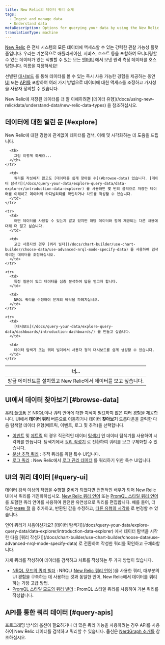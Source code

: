 ```yaml
---
title: New Relic의 데이터 쿼리 소개
tags:
  - Ingest and manage data
  - Understand data
metaDescription: Options for querying your data by using the New Relic UI or our APIs.
translationType: machine
---
```


[New Relic](http://one.newrelic.com) 은 전체 시스템의 모든 데이터에 액세스할 수 있는 강력한 관찰 가능성 플랫폼입니다. 우리는 기본적으로 애플리케이션, 서비스, 호스트 등을 포함하여 모니터링할 수 있는 데이터가 있는 식별할 수 있는 모든 [엔터티](/docs/new-relic-one/use-new-relic-one/core-concepts/what-entity-new-relic/) 에서 보낸 원격 측정 데이터를 호스팅합니다. 이름을 지정하세요!

선별된 [대시보드](/docs/query-your-data/explore-query-data/dashboards/introduction-dashboards/) 를 통해 데이터를 볼 수 있는 즉시 사용 가능한 경험을 제공하는 동안 [UI](#query-ui) 또는 [API를](#query-apis) 포함하여 여러 가지 방법으로 데이터에 대한 액세스를 조정하고 가시성을 사용자 정의할 수 있습니다.

<Callout variant="important">
  New Relic에 저장된 데이터를 더 잘 이해하려면 [데이터 유형](/docs/using-new-relic/data/understand-data/new-relic-data-types) 을 참조하십시오.
</Callout>

## 데이터에 대한 열린 문 [#explore]

New Relic에 대한 경험에 관계없이 데이터를 검색, 이해 및 시각화하는 데 도움을 드립니다.

<table>
  <thead>
    <tr>
      <th style={{ width: "300px" }}>
        너...
      </th>

      <th>
        그럼 이렇게 하세요...
      </th>
    </tr>
  </thead>

  <tbody>
    <tr>
      <td>
        방금 에이전트를 설치했고 New Relic에서 데이터를 보고 싶습니다.
      </td>

      <td>
        쿼리를 작성하지 않고도 [데이터를 쉽게 찾아볼 수](#browse-data) 있습니다. [데이터 탐색기](/docs/query-your-data/explore-query-data/data-explorer/introduction-data-explorer) 를 사용하면 몇 번의 클릭으로 저장한 데이터를 이해하고 데이터의 카디널리티를 확인하거나 차트를 작성할 수 있습니다.
      </td>
    </tr>

    <tr>
      <td>
        어떤 데이터를 사용할 수 있는지 알고 있지만 해당 데이터와 함께 제공되는 다른 내용에 대해 더 알고 싶습니다.
      </td>

      <td>
        고급 사용자인 경우 [쿼리 빌더](/docs/chart-builder/use-chart-builder/choose-data/use-advanced-nrql-mode-specify-data) 를 사용하여 검색하려는 데이터를 조정하십시오.
      </td>
    </tr>

    <tr>
      <td>
        특정 질문이 있고 데이터를 심층 분석하여 답을 얻고자 합니다.
      </td>

      <td>
        NRQL 쿼리를 수정하여 문제의 바닥을 파헤치십시오.
      </td>
    </tr>

    <tr>
      <td>
        [대시보드](/docs/query-your-data/explore-query-data/dashboards/introduction-dashboards/) 를 만들고 싶습니다.
      </td>

      <td>
        데이터 탐색기 또는 쿼리 빌더에서 사용자 정의 대시보드를 쉽게 생성할 수 있습니다.
      </td>
    </tr>
  </tbody>
</table>

## UI에서 데이터 찾아보기 [#browse-data]

[우리 플랫폼](/docs/new-relic-one/use-new-relic-one/get-started/introduction-new-relic-one) 은 NRQL이나 쿼리 언어에 대한 지식이 필요하지 않은 여러 경험을 제공합니다. UI에서 **데이터 쿼리** 버튼으로 이동하거나 데이터 **찾아보기** 드롭다운을 클릭한 다음 탐색할 데이터 유형(메트릭, 이벤트, 로그 및 추적)을 선택합니다.

* [이벤트](/docs/using-new-relic/data/understand-data/new-relic-data-types#event-data) 및 [메트릭](/docs/using-new-relic/data/understand-data/new-relic-data-types#metrics) 의 경우 직관적인 데이터 [탐색기](/docs/query-your-data/explore-query-data/data-explorer/introduction-data-explorer) 인 데이터 탐색기를 사용하여 시각화를 만듭니다. 탐색기에서 [쿼리 작성기](/docs/chart-builder/use-chart-builder/choose-data/use-advanced-nrql-mode-specify-data) 로 전환하여 쿼리를 보고 구체화할 수 있습니다.
* [분산 추적 쿼리](/docs/understand-dependencies/distributed-tracing/ui-data/additional-distributed-tracing-features-new-relic-one) : 추적 쿼리를 위한 특수 UI입니다.
* [로그 쿼리](/docs/logs/new-relic-logs/ui-data/query-syntax-logs) : New Relic에서 [로그 관리 데이터](/docs/logs/new-relic-logs/get-started/introduction-new-relic-logs) 를 쿼리하기 위한 특수 UI입니다.

## UI의 쿼리 데이터 [#query-ui]

데이터 검색 이상의 작업을 수행할 준비가 되었다면 전면적인 배우가 되어 New Relic UI에서 쿼리를 개인화하십시오. [New Relic 쿼리 언어](/docs/query-your-data/nrql-new-relic-query-language/get-started/introduction-nrql-new-relics-query-language/) 또는 [PromQL 스타일 쿼리 언어](https://prometheus.io/docs/prometheus/latest/querying/basics/) 를 포함한 쿼리 언어를 사용하여 완전한 유연성으로 쿼리를 편집합니다. 예를 들어, 더 많은 [`WHERE` 절](/docs/query-your-data/nrql-new-relic-query-language/get-started/nrql-syntax-clauses-functions/#sel-where) 을 추가하고, 반환된 값을 수정하고, [다른 유형의 시각화](/docs/query-your-data/explore-query-data/use-charts/chart-types/) 로 변경할 수 있습니다.

<Callout variant="tip">
  언어 쿼리가 처음이신가요? [데이터 탐색기](/docs/query-your-data/explore-query-data/data-explorer/introduction-data-explorer) 에서 데이터 탐색을 시작한 다음 [쿼리 작성기](/docs/chart-builder/use-chart-builder/choose-data/use-advanced-nrql-mode-specify-data) 로 전환하여 작성한 쿼리를 확인하고 구체화합니다.
</Callout>

자체 쿼리를 작성하여 데이터를 검색하고 차트를 작성하는 두 가지 방법이 있습니다.

* [NRQL 모드의 쿼리 빌더](/docs/chart-builder/use-chart-builder/choose-data/use-advanced-nrql-mode-specify-data) : NRQL( [New Relic 쿼리 언어](/docs/query-your-data/nrql-new-relic-query-language/get-started/introduction-nrql-new-relics-query-language) )을 사용한 쿼리, 대부분의 UI 경험을 구축하는 데 사용하는 것과 동일한 언어, New Relic에서 데이터를 쿼리하는 가장 고급 방법.
* [PromQL 스타일 모드의 쿼리 빌더](/docs/query-your-data/explore-query-data/chart-builder/use-advanced-promql-mode-specify-data) : PromQL 스타일 쿼리를 사용하여 기본 쿼리를 작성합니다.

## API를 통한 쿼리 데이터 [#query-apis]

프로그래밍 방식의 옵션이 필요하거나 더 많은 쿼리 기능을 사용하려는 경우 API를 사용하여 New Relic 데이터를 검색하고 쿼리할 수 있습니다. 옵션은 [NerdGraph 소개를](/docs/apis/nerdgraph/get-started/introduction-new-relic-nerdgraph/#tutorials) 참조하십시오.